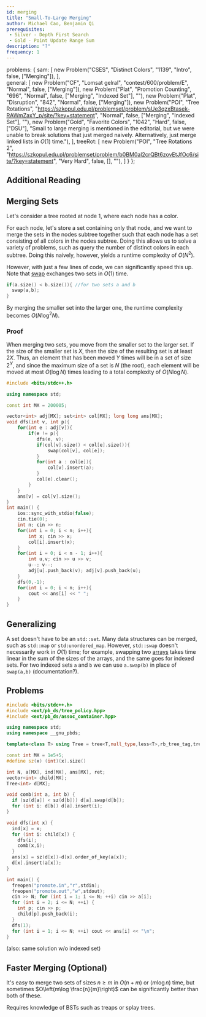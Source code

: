 ```yaml
---
id: merging
title: "Small-To-Large Merging"
author: Michael Cao, Benjamin Qi
prerequisites: 
 - Silver - Depth First Search
 - Gold - Point Update Range Sum
description: "?"
frequency: 1
---
```



  problems: {
    sam: [
      new Problem("CSES", "Distinct Colors", "1139", "Intro", false, ["Merging"]),
    ],   
    general: [
      new Problem("CF", "Lomsat gelral", "contest/600/problem/E", "Normal", false, ["Merging"]),
      new Problem("Plat", "Promotion Counting", "696", "Normal", false, ["Merging", "Indexed Set"], ""),
      new Problem("Plat", "Disruption", "842", "Normal", false, ["Merging"]),
      new Problem("POI", "Tree Rotations", "https://szkopul.edu.pl/problemset/problem/sUe3qzxBtasek-RAWmZaxY_p/site/?key=statement", "Normal", false, ["Merging", "Indexed Set"], ""),
      new Problem("Gold", "Favorite Colors", "1042", "Hard", false, ["DSU"], "Small to large merging is mentioned in the editorial, but we were unable to break solutions that just merged naively. Alternatively, just merge linked lists in $O(1)$ time."),
    ],
    treeRot: [
      new Problem("POI", "Tree Rotations 2", "https://szkopul.edu.pl/problemset/problem/b0BM0al2crQBt6zovEtJfOc6/site/?key=statement", "Very Hard", false, [], ""),
    ]
  }
};

## Additional Reading

<resources>
  <resource source="CPH" title="18.4 - Merging Data Structures"></resource>
  <resource source="CF" title="Arpa - Sack (DSU on Tree)" url="blog/entry/44351"></resource>
  <resource source="CF" title="tuwuna - Explaining DSU on Trees" url="blog/entry/67696"></resource>
</resources>

## Merging Sets

<problems-list problems={metadata.problems.sam} />

Let's consider a tree rooted at node $1$, where each node has a color.

For each node, let's store a set containing only that node, and we want to merge the sets in the nodes subtree together such that each node has a set consisting of all colors in the nodes subtree. Doing this allows us to solve a variety of problems, such as query the number of distinct colors in each subtree. Doing this naively, however, yields a runtime complexity of $O(N^2)$. 

However, with just a few lines of code, we can significantly speed this up. Note that [swap](http://www.cplusplus.com/reference/utility/swap/) exchanges two sets in $O(1)$ time.

```cpp
if(a.size() < b.size()){ //for two sets a and b
  swap(a,b);
}
``` 

By merging the smaller set into the larger one, the runtime complexity becomes $O(N\log^2N)$.

### Proof

When merging two sets, you move from the smaller set to the larger set. If the size of the smaller set is $X$, then the size of the resulting set is at least $2X$. Thus, an element that has been moved $Y$ times will be in a set of size $2^Y$, and since the maximum size of a set is $N$ (the root), each element will be moved at most $O(\log N$) times leading to a total complexity of $O(N\log N)$.

<spoiler title="Full Code">

```cpp
#include <bits/stdc++.h>

using namespace std;

const int MX = 200005;

vector<int> adj[MX]; set<int> col[MX]; long long ans[MX];
void dfs(int v, int p){
    for(int e : adj[v]){
        if(e != p){
           dfs(e, v);
           if(col[v].size() < col[e].size()){
               swap(col[v], col[e]);
           }
           for(int a : col[e]){
               col[v].insert(a);
           }
           col[e].clear();
        }
    }
    ans[v] = col[v].size();
}
int main() {
    ios::sync_with_stdio(false);
    cin.tie(0);
    int n; cin >> n;
    for(int i = 0; i < n; i++){
        int x; cin >> x;
        col[i].insert(x);
    }
    for(int i = 0; i < n - 1; i++){
        int u,v; cin >> u >> v;
        u--; v--;
        adj[u].push_back(v); adj[v].push_back(u);
    }
    dfs(0,-1);
    for(int i = 0; i < n; i++){
        cout << ans[i] << " ";
    }
}
```

</spoiler>

## Generalizing

A set doesn't have to be an `std::set`. Many data structures can be merged, such as `std::map` or `std:unordered_map`. However, `std::swap` doesn't necessarily work in $O(1)$ time; for example, swapping two [arrays](http://www.cplusplus.com/reference/array/array/swap/) takes time linear in the sum of the sizes of the arrays, and the same goes for indexed sets. For two indexed sets `a` and `b` we can use `a.swap(b)` in place of `swap(a,b)` (documentation?).

## Problems

<problems-list problems={metadata.problems.general} />

<spoiler title="Solution to Promotion Counting">

```cpp
#include <bits/stdc++.h>
#include <ext/pb_ds/tree_policy.hpp>
#include <ext/pb_ds/assoc_container.hpp>

using namespace std;
using namespace __gnu_pbds;

template<class T> using Tree = tree<T,null_type,less<T>,rb_tree_tag,tree_order_statistics_node_update>;

const int MX = 1e5+5;
#define sz(x) (int)(x).size()

int N, a[MX], ind[MX], ans[MX], ret;
vector<int> child[MX];
Tree<int> d[MX];

void comb(int a, int b) {
  if (sz(d[a]) < sz(d[b])) d[a].swap(d[b]);
  for (int i: d[b]) d[a].insert(i);
}

void dfs(int x) {
  ind[x] = x; 
  for (int i: child[x]) {
    dfs(i);
    comb(x,i);
  }
  ans[x] = sz(d[x])-d[x].order_of_key(a[x]);
  d[x].insert(a[x]);
}

int main() {
  freopen("promote.in","r",stdin);
  freopen("promote.out","w",stdout);
  cin >> N; for (int i = 1; i <= N; ++i) cin >> a[i];
  for (int i = 2; i <= N; ++i) {
    int p; cin >> p;
    child[p].push_back(i);
  }
  dfs(1); 
  for (int i = 1; i <= N; ++i) cout << ans[i] << "\n";
}
```

</spoiler>

(also: same solution w/o indexed set)

## Faster Merging (Optional)

It's easy to merge two sets of sizes $n\ge m$ in $O(n+m)$ or $(m\log n)$ time, but sometimes $O\left(m\log \frac{n}{m}\right)$ can be significantly better than both of these.

<resources>
  <resource source="CF" title="Splitting & Merging Segment Trees" url="https://codeforces.com/blog/entry/49446"></resource>
  <resource source="CF" title="Splitting & Merging BSTs" url="https://codeforces.com/blog/entry/67980"></resource>
</resources>

Requires knowledge of BSTs such as treaps or splay trees.

<problems-list problems={metadata.problems.treeRot} />
